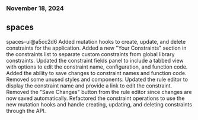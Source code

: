 ### November 18, 2024
## spaces

spaces-ui@a5cc2d6
Added mutation hooks to create, update, and delete constraints for the application.
Added a new "Your Constraints" section in the constraints list to separate custom constraints from global library constraints.
Updated the constraint fields panel to include a tabbed view with options to edit the constraint name, configuration, and function code.
Added the ability to save changes to constraint names and function code.
Removed some unused styles and components.
Updated the rule editor to display the constraint name and provide a link to edit the constraint.
Removed the "Save Changes" button from the rule editor since changes are now saved automatically.
Refactored the constraint operations to use the new mutation hooks and handle creating, updating, and deleting constraints through the API.